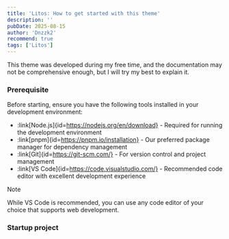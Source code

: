 ```yaml
---
title: 'Litos: How to get started with this theme'
description: ''
pubDate: 2025-08-15
author: 'Dnzzk2'
recommend: true
tags: ['Litos']
---
```


This theme was developed during my free time, and the documentation may not be comprehensive enough, but I will try my best to explain it.

### Prerequisite

Before starting, ensure you have the following tools installed in your development environment:

- :link[Node.js]{id=https://nodejs.org/en/download} - Required for running the development environment
- :link[pnpm]{id=https://pnpm.io/installation} - Our preferred package manager for dependency management
- :link[Git]{id=https://git-scm.com/} - For version control and project management
- :link[VS Code]{id=https://code.visualstudio.com/} - Recommended code editor with excellent development experience

> [!NOTE]
> While VS Code is recommended, you can use any code editor of your choice that supports web development.

### Startup project
